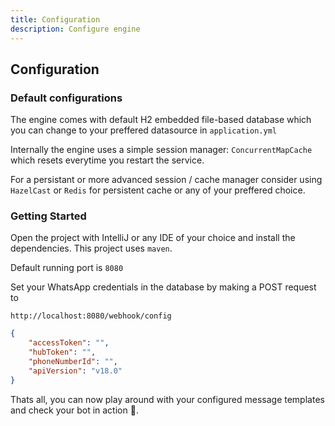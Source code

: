 ```yaml
---
title: Configuration
description: Configure engine
---
```


## Configuration


### Default configurations
The engine comes with default H2 embedded file-based database which you can change to your preffered datasource in `application.yml`

Internally the engine uses a simple session manager: `ConcurrentMapCache` which resets everytime you restart the service.

For a persistant or more advanced session / cache manager consider using `HazelCast` or `Redis` for persistent cache or any of your preffered choice.

### Getting Started

Open the project with IntelliJ or any IDE of your choice and install the dependencies. This project uses `maven`.

Default running port is `8080`

Set your WhatsApp credentials in the database by making a POST request to

`http://localhost:8080/webhook/config`

```json
{
    "accessToken": "",
    "hubToken": "",
    "phoneNumberId": "",
    "apiVersion": "v18.0"
}
```

Thats all, you can now play around with your configured message templates and check your bot in action 🙂.